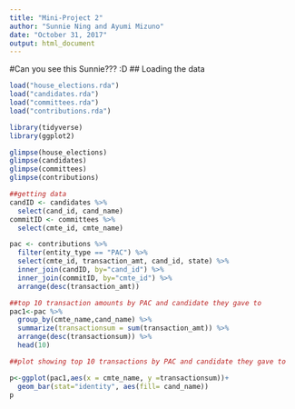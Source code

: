 ```yaml
---
title: "Mini-Project 2"
author: "Sunnie Ning and Ayumi Mizuno"
date: "October 31, 2017"
output: html_document
---
```


#Can you see this Sunnie??? :D
## Loading the data


```r
load("house_elections.rda")
load("candidates.rda")
load("committees.rda")
load("contributions.rda")
```
```r
library(tidyverse)
library(ggplot2)
```
```r
glimpse(house_elections)
glimpse(candidates)
glimpse(committees)
glimpse(contributions)
```
```r
##getting data
candID <- candidates %>%
  select(cand_id, cand_name) 
commitID <- committees %>%
  select(cmte_id, cmte_name)

pac <- contributions %>%
  filter(entity_type == "PAC") %>%
  select(cmte_id, transaction_amt, cand_id, state) %>%
  inner_join(candID, by="cand_id") %>%
  inner_join(commitID, by="cmte_id") %>%
  arrange(desc(transaction_amt))

```

```r
##top 10 transaction amounts by PAC and candidate they gave to  
pac1<-pac %>%
  group_by(cmte_name,cand_name) %>%
  summarize(transactionsum = sum(transaction_amt)) %>%
  arrange(desc(transactionsum)) %>%
  head(10)
```

```r
##plot showing top 10 transactions by PAC and candidate they gave to

p<-ggplot(pac1,aes(x = cmte_name, y =transactionsum))+
  geom_bar(stat="identity", aes(fill= cand_name))
p
```
